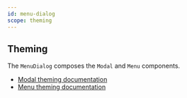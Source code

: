 ```yaml
---
id: menu-dialog
scope: theming
---
```


## Theming

The `MenuDialog` composes the `Modal` and `Menu` components.

- [Modal theming documentation](https://chakra-ui.com/docs/components/modal/theming)
- [Menu theming documentation](https://chakra-ui.com/docs/components/menu/theming)
